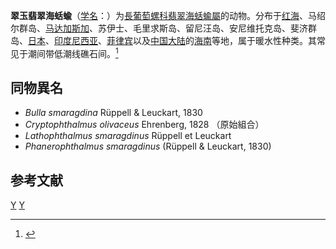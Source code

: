 {{Speciesbox
| taxon = Phanerophthalmus olivaceus
| authority = (Ehrenberg, 1828)
}}

'''翠玉翡翠海蛞蝓'''（[[学名|学名]]：{{lang|la|''Phanerophthalmus olivaceus''}}）为[[長葡萄螺科|長葡萄螺科]][[翡翠海蛞蝓屬|翡翠海蛞蝓屬]]的动物。分布于[[红海|红海]]、马绍尔群岛、[[马达加斯加|马达加斯加]]、苏伊士、毛里求斯岛、留尼汪岛、安尼维托克岛、斐济群岛、[[日本|日本]]、[[印度尼西亚|印度尼西亚]]、[[菲律宾|菲律宾]]以及[[中国大陆|中国大陆]]的[[海南|海南]]等地，属于暖水性种类。其常见于潮间带低潮线礁石间。<ref name='id10546'>{{cite web| url =http://www.bioinfo.cn/db05/BjdwSpecies.php?action=view&id=10546| title =隐肺螺| work =《中国动物物种编目数据库》| publisher =中国科学院微生物研究所| author =中国科学院动物研究所| accessdate =2009-04-28| deadurl =yes| archiveurl =https://web.archive.org/web/20160305101456/http://www.bioinfo.cn/db05/BjdwSpecies.php?action=view&id=10546| archivedate =2016-03-05}}</ref>

== 同物異名 ==

* ''Bulla smaragdina'' Rüppell & Leuckart, 1830
* ''Cryptophthalmus olivaceus'' Ehrenberg, 1828 （原始組合）
* ''Lathophthalmus smaragdinus'' Rüppell et Leuckart
* ''Phanerophthalmus smaragdinus'' (Rüppell & Leuckart, 1830)

== 参考文献 ==
{{reflist}}

{{软体动物小作品}}
{{Taxonbar}}
[[Category:1828年描述的动物|Y]]
[[Category:翡翠海蛞蝓屬|Y]]
